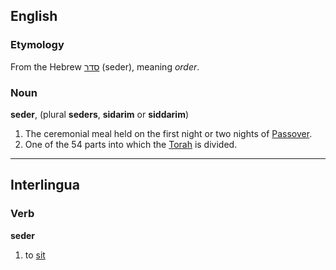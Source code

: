 ==English==

===Etymology===
From the Hebrew [[סדר]] (seder), meaning ''order''.

===Noun===
'''seder''', (plural '''seders''', '''sidarim''' or '''siddarim''')

# The ceremonial meal held on the first night or two nights of [[Passover]].
# One of the 54 parts into which the [[Torah]] is divided.

----

==Interlingua==
===Verb===
'''seder'''

# to [[sit]]